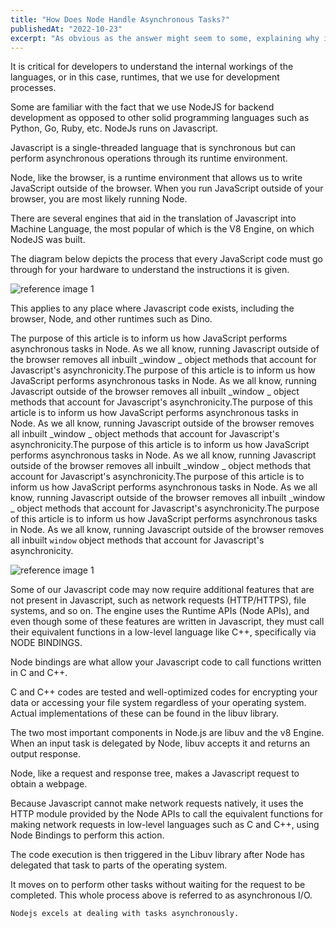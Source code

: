 ```yaml
---
title: "How Does Node Handle Asynchronous Tasks?"
publishedAt: "2022-10-23"
excerpt: "As obvious as the answer might seem to some, explaining why it is synchronous might be difficult. To others, it might be confusing, as it is evident that you can perform both synchronous and asynchronous calls with JavaScript."
---
```


It is critical for developers to understand the internal workings of the languages,
or in this case, runtimes, that we use for development processes.

Some are familiar with the fact that we use NodeJS for backend development as opposed to other solid programming languages such as Python, Go, Ruby, etc.
NodeJs runs on Javascript.

Javascript is a single-threaded language that is synchronous but can perform asynchronous operations through its runtime environment.

Node, like the browser, is a runtime environment that allows us to write JavaScript outside of the browser.
When you run JavaScript outside of your browser, you are most likely running Node.

There are several engines that aid in the translation of Javascript into Machine Language, the most popular of which is the V8 Engine, on which NodeJS was built.

The diagram below depicts the process that every JavaScript code must go through for your hardware to understand the instructions it is given.

![reference image 1](/images/how-does-node-handle-asynchronous-tasks/reference-1.jpeg)

This applies to any place where Javascript code exists, including the browser, Node, and other runtimes such as Dino.

The purpose of this article is to inform us how JavaScript performs asynchronous tasks in Node.
As we all know, running Javascript outside of the browser removes all inbuilt _window _ object methods that account for Javascript's asynchronicity.The purpose of this article is to inform us how JavaScript performs asynchronous tasks in Node. As we all know, running Javascript outside of the browser removes all inbuilt _window _ object methods that account for Javascript's asynchronicity.The purpose of this article is to inform us how JavaScript performs asynchronous tasks in Node. As we all know, running Javascript outside of the browser removes all inbuilt _window _ object methods that account for Javascript's asynchronicity.The purpose of this article is to inform us how JavaScript performs asynchronous tasks in Node. As we all know, running Javascript outside of the browser removes all inbuilt _window _ object methods that account for Javascript's asynchronicity.The purpose of this article is to inform us how JavaScript performs asynchronous tasks in Node. As we all know, running Javascript outside of the browser removes all inbuilt _window _ object methods that account for Javascript's asynchronicity.The purpose of this article is to inform us how JavaScript performs asynchronous tasks in Node. As we all know,
running Javascript outside of the browser removes all inbuilt `window` object methods that account for Javascript's asynchronicity.

![reference image 1](/images/how-does-node-handle-asynchronous-tasks/reference-2.png)

Some of our Javascript code may now require additional features that are not present in Javascript, such as network requests (HTTP/HTTPS), file systems, and so on.
The engine uses the Runtime APIs (Node APIs), and even though some of these features are written in Javascript, they must call their equivalent functions in a low-level language like C++, specifically via NODE BINDINGS.

Node bindings are what allow your Javascript code to call functions written in C and C++.

C and C++ codes are tested and well-optimized codes for encrypting your data or accessing your file system regardless of your operating system.
Actual implementations of these can be found in the libuv library.

The two most important components in Node.js are libuv and the v8 Engine.
When an input task is delegated by Node, libuv accepts it and returns an output response.

Node, like a request and response tree, makes a Javascript request to obtain a webpage.

Because Javascript cannot make network requests natively,
it uses the HTTP module provided by the Node APIs to call the equivalent functions for making network requests in low-level languages such as C and C++, using Node Bindings to perform this action.

The code execution is then triggered in the Libuv library after Node has delegated that task to parts of the operating system.

It moves on to perform other tasks without waiting for the request to be completed.
This whole process above is referred to as asynchronous I/O.

`Nodejs excels at dealing with tasks asynchronously.`
